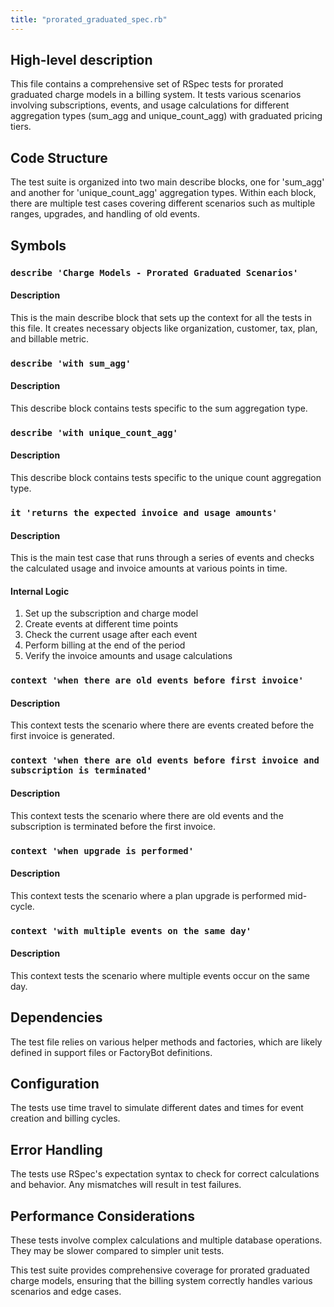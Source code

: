 ```yaml
---
title: "prorated_graduated_spec.rb"
---
```


## High-level description
This file contains a comprehensive set of RSpec tests for prorated graduated charge models in a billing system. It tests various scenarios involving subscriptions, events, and usage calculations for different aggregation types (sum_agg and unique_count_agg) with graduated pricing tiers.

## Code Structure
The test suite is organized into two main describe blocks, one for 'sum_agg' and another for 'unique_count_agg' aggregation types. Within each block, there are multiple test cases covering different scenarios such as multiple ranges, upgrades, and handling of old events.

## Symbols

### `describe 'Charge Models - Prorated Graduated Scenarios'`
#### Description
This is the main describe block that sets up the context for all the tests in this file. It creates necessary objects like organization, customer, tax, plan, and billable metric.

### `describe 'with sum_agg'`
#### Description
This describe block contains tests specific to the sum aggregation type.

### `describe 'with unique_count_agg'`
#### Description
This describe block contains tests specific to the unique count aggregation type.

### `it 'returns the expected invoice and usage amounts'`
#### Description
This is the main test case that runs through a series of events and checks the calculated usage and invoice amounts at various points in time.

#### Internal Logic
1. Set up the subscription and charge model
2. Create events at different time points
3. Check the current usage after each event
4. Perform billing at the end of the period
5. Verify the invoice amounts and usage calculations

### `context 'when there are old events before first invoice'`
#### Description
This context tests the scenario where there are events created before the first invoice is generated.

### `context 'when there are old events before first invoice and subscription is terminated'`
#### Description
This context tests the scenario where there are old events and the subscription is terminated before the first invoice.

### `context 'when upgrade is performed'`
#### Description
This context tests the scenario where a plan upgrade is performed mid-cycle.

### `context 'with multiple events on the same day'`
#### Description
This context tests the scenario where multiple events occur on the same day.

## Dependencies
The test file relies on various helper methods and factories, which are likely defined in support files or FactoryBot definitions.

## Configuration
The tests use time travel to simulate different dates and times for event creation and billing cycles.

## Error Handling
The tests use RSpec's expectation syntax to check for correct calculations and behavior. Any mismatches will result in test failures.

## Performance Considerations
These tests involve complex calculations and multiple database operations. They may be slower compared to simpler unit tests.

This test suite provides comprehensive coverage for prorated graduated charge models, ensuring that the billing system correctly handles various scenarios and edge cases.